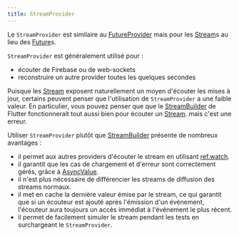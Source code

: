 ```yaml
---
title: StreamProvider
---
```



Le `StreamProvider` est similaire au [FutureProvider] mais pour les [Stream]s au lieu des [Future]s.

`StreamProvider` est généralement utilisé pour :

- écouter de Firebase ou de web-sockets
- reconstruire un autre provider toutes les quelques secondes

Puisque les [Stream] exposent naturellement un moyen d'écouter les mises à jour, certains peuvent penser que 
l'utilisation de `StreamProvider` a une faible valeur. 
En particulier, vous pouvez penser que que le [StreamBuilder] de Flutter 
fonctionnerait tout aussi bien pour écouter un [Stream]. mais c'est une erreur.

Utiliser `StreamProvider` plutôt que [StreamBuilder] présente de nombreux avantages :

- il permet aux autres providers d'écouter le stream en utilisant [ref.watch].
- il garantit que les cas de chargement et d'erreur sont correctement gérés, grâce à [AsyncValue].
- il n'est plus nécessaire de différencier les streams de diffusion des streams normaux.
- il met en cache la dernière valeur émise par le stream, ce qui garantit que si un écouteur est ajouté après 
  l'émission d'un événement, l'écouteur aura toujours un accès immédiat à l'événement le plus récent.
- il permet de facilement simuler le stream pendant les tests en surchargeant le `StreamProvider`.

[ref.watch]: ../concepts/reading#using-refwatch-to-observe-a-provider
[statenotifierprovider]: ./state_notifier_provider
[provider]: ./provider
[futureprovider]: ./future_provider
[asyncvalue]: https://pub.dev/documentation/riverpod/latest/riverpod/AsyncValue-class.html
[future]: https://api.dart.dev/dart-async/Future-class.html
[stream]: https://api.dart.dev/dart-async/Stream-class.html
[stream.periodic]: https://api.dart.dev/stable/2.15.1/dart-async/Stream/Stream.periodic.html
[family]: ../concepts/modifiers/family
[streambuilder]: https://api.flutter.dev/flutter/widgets/StreamBuilder-class.html
